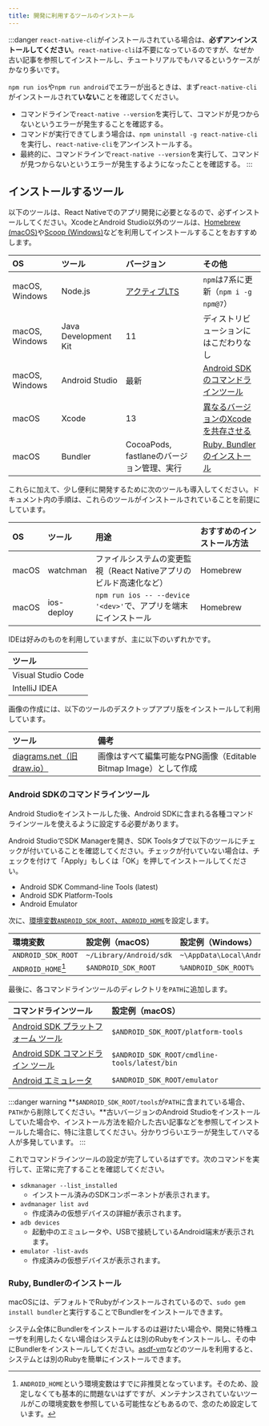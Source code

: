 ```yaml
---
title: 開発に利用するツールのインストール
---
```


:::danger
`react-native-cli`がインストールされている場合は、**必ずアンインストールしてください**。`react-native-cli`は不要になっているのですが、なぜか古い記事を参照してインストールし、チュートリアルでもハマるというケースがかなり多いです。

`npm run ios`や`npm run android`でエラーが出るときは、まず`react-native-cli`がインストールされて**いない**ことを確認してください。

* コマンドラインで`react-native --version`を実行して、コマンドが見つからないというエラーが発生することを確認する。
* コマンドが実行できてしまう場合は、`npm uninstall -g react-native-cli`を実行し、`react-native-cli`をアンインストールする。
* 最終的に、コマンドラインで`react-native --version`を実行して、コマンドが見つからないというエラーが発生するようになったことを確認する。
:::

## インストールするツール

以下のツールは、React Nativeでのアプリ開発に必要となるので、必ずインストールしてください。XcodeとAndroid Studio以外のツールは、[Homebrew (macOS)](https://brew.sh/)や[Scoop (Windows)](https://scoop.sh/)などを利用してインストールすることをおすすめします。

| OS             | ツール                | バージョン                                             | その他                                                            |
|:---------------|:---------------------|:-----------------------------------------------------|:-----------------------------------------------------------------|
| macOS, Windows | Node.js              | [アクティブLTS](https://nodejs.org/ja/about/releases/) | `npm`は7系に更新（`npm i -g npm@7`）                               |
| macOS, Windows | Java Development Kit | 11                                                   | ディストリビューションにはこだわりなし                                  |
| macOS, Windows | Android Studio       | 最新                                                  | [Android SDKのコマンドラインツール](#android-sdkのコマンドラインツール) |
| macOS          | Xcode                | 13                                                   | [異なるバージョンのXcodeを共存させる](90.use-multiple-version-xcode.mdx) |
| macOS          | Bundler              | CocoaPods, fastlaneのバージョン管理、実行                | [Ruby, Bundlerのインストール](#ruby-bundlerのインストール)            |

これらに加えて、少し便利に開発するために次のツールも導入してください。ドキュメント内の手順は、これらのツールがインストールされていることを前提にしています。

| OS    | ツール      | 用途                                                        | おすすめのインストール方法                                |
|:------|:-----------|:-----------------------------------------------------------|:------------------------------------------------------|
| macOS | watchman   | ファイルシステムの変更監視（React Nativeアプリのビルド高速化など）  | Homebrew                                              |
| macOS | ios-deploy | `npm run ios -- --device '<dev>'`で、アプリを端末にインストール | Homebrew                                              |

IDEは好みのものを利用していますが、主に以下のいずれかです。

| ツール              |
|:-------------------|
| Visual Studio Code |
| IntelliJ IDEA      |

画像の作成には、以下のツールのデスクトップアプリ版をインストールして利用しています。

| ツール                                                 | 備考                                                       |
|:------------------------------------------------------|:----------------------------------------------------------|
| [diagrams.net（旧draw.io）](https://www.diagrams.net/) | 画像はすべて編集可能なPNG画像（Editable Bitmap Image）として作成 |

### Android SDKのコマンドラインツール

Android Studioをインストールした後、Android SDKに含まれる各種コマンドラインツールを使えるように設定する必要があります。

Android StudioでSDK Managerを開き、SDK Toolsタブで以下のツールにチェックが付いていることを確認してください。チェックが付いていない場合は、チェックを付けて「Apply」もしくは「OK」を押してインストールしてください。

* Android SDK Command-line Tools (latest)
* Android SDK Platform-Tools
* Android Emulator

次に、[環境変数`ANDROID_SDK_ROOT`、`ANDROID_HOME`](https://developer.android.com/studio/command-line/variables)を設定します。

| 環境変数            | 設定例（macOS）           | 設定例（Windows）               |
|:-------------------|:------------------------|:------------------------------|
| `ANDROID_SDK_ROOT` | `~/Library/Android/sdk` | `~\AppData\Local\Android\Sdk` |
| `ANDROID_HOME`[^1] | `$ANDROID_SDK_ROOT`     | `%ANDROID_SDK_ROOT%`          |

[^1]: `ANDROID_HOME`という環境変数はすでに非推奨となっています。そのため、設定しなくても基本的に問題ないはずですが、メンテナンスされていないツールがこの環境変数を参照している可能性などもあるので、念のため設定しています。

最後に、各コマンドラインツールのディレクトリを`PATH`に追加します。

| コマンドラインツール                                                                                    | 設定例（macOS）                                |
|:----------------------------------------------------------------------------------------------------|:----------------------------------------------|
| [Android SDK プラットフォーム ツール](https://developer.android.com/studio/command-line#tools-platform) | `$ANDROID_SDK_ROOT/platform-tools`            |
| [Android SDK コマンドライン ツール](https://developer.android.com/studio/command-line#tools-sdk)        | `$ANDROID_SDK_ROOT/cmdline-tools/latest/bin` |
| [Android エミュレータ](https://developer.android.com/studio/command-line#tools-emulator)              | `$ANDROID_SDK_ROOT/emulator`                  |

:::danger warning
**`$ANDROID_SDK_ROOT/tools`が`PATH`に含まれている場合、`PATH`から削除してください。**古いバージョンのAndroid Studioをインストールしていた場合や、インストール方法を紹介した古い記事などを参照してインストールした場合に、特に注意してください。分かりづらいエラーが発生してハマる人が多発しています。
:::

これでコマンドラインツールの設定が完了しているはずです。次のコマンドを実行して、正常に完了することを確認してください。

* `sdkmanager --list_installed`
  * インストール済みのSDKコンポーネントが表示されます。
* `avdmanager list avd`
  * 作成済みの仮想デバイスの詳細が表示されます。
* `adb devices`
  * 起動中のエミュレータや、USBで接続しているAndroid端末が表示されます。
* `emulator -list-avds`
  * 作成済みの仮想デバイスが表示されます。

### Ruby, Bundlerのインストール

macOSには、デフォルトでRubyがインストールされているので、`sudo gem install bundler`と実行することでBundlerをインストールできます。

システム全体にBundlerをインストールするのは避けたい場合や、開発に特権ユーザを利用したくない場合はシステムとは別のRubyをインストールし、その中にBundlerをインストールしてください。[asdf-vm](https://asdf-vm.com/)などのツールを利用すると、システムとは別のRubyを簡単にインストールできます。
